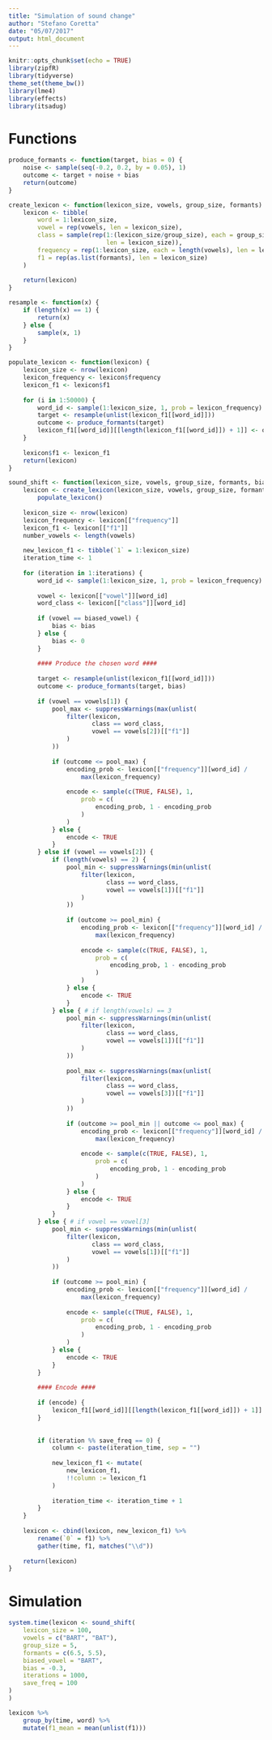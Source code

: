 ```yaml
---
title: "Simulation of sound change"
author: "Stefano Coretta"
date: "05/07/2017"
output: html_document
---
```


```r
knitr::opts_chunk$set(echo = TRUE)
library(zipfR)
library(tidyverse)
theme_set(theme_bw())
library(lme4)
library(effects)
library(itsadug)
```

# Functions

```r
produce_formants <- function(target, bias = 0) {
    noise <- sample(seq(-0.2, 0.2, by = 0.05), 1)
    outcome <- target + noise + bias
    return(outcome)
}
```

```r
create_lexicon <- function(lexicon_size, vowels, group_size, formants) {
    lexicon <- tibble(
        word = 1:lexicon_size,
        vowel = rep(vowels, len = lexicon_size),
        class = sample(rep(1:(lexicon_size/group_size), each = group_size,
                           len = lexicon_size)),
        frequency = rep(1:lexicon_size, each = length(vowels), len = lexicon_size),
        f1 = rep(as.list(formants), len = lexicon_size)
    )
    
    return(lexicon)
}
```

```r
resample <- function(x) {
    if (length(x) == 1) {
        return(x)
    } else {
        sample(x, 1)
    }
}
```

```r
populate_lexicon <- function(lexicon) {
    lexicon_size <- nrow(lexicon)
    lexicon_frequency <- lexicon$frequency
    lexicon_f1 <- lexicon$f1
    
    for (i in 1:50000) {
        word_id <- sample(1:lexicon_size, 1, prob = lexicon_frequency)
        target <- resample(unlist(lexicon_f1[[word_id]]))
        outcome <- produce_formants(target)
        lexicon_f1[[word_id]][[length(lexicon_f1[[word_id]]) + 1]] <- outcome
    }
    
    lexicon$f1 <- lexicon_f1
    return(lexicon)
}
```

```r
sound_shift <- function(lexicon_size, vowels, group_size, formants, biased_vowel, bias, iterations, save_freq) {
    lexicon <- create_lexicon(lexicon_size, vowels, group_size, formants) %>%
        populate_lexicon()
    
    lexicon_size <- nrow(lexicon)
    lexicon_frequency <- lexicon[["frequency"]]
    lexicon_f1 <- lexicon[["f1"]]
    number_vowels <- length(vowels)
    
    new_lexicon_f1 <- tibble(`1` = 1:lexicon_size)
    iteration_time <- 1
    
    for (iteration in 1:iterations) {
        word_id <- sample(1:lexicon_size, 1, prob = lexicon_frequency)
        
        vowel <- lexicon[["vowel"]][word_id]
        word_class <- lexicon[["class"]][word_id]
        
        if (vowel == biased_vowel) {
            bias <- bias
        } else {
            bias <- 0
        }
        
        #### Produce the chosen word ####
        
        target <- resample(unlist(lexicon_f1[[word_id]]))
        outcome <- produce_formants(target, bias)
        
        if (vowel == vowels[1]) {
            pool_max <- suppressWarnings(max(unlist(
                filter(lexicon,
                       class == word_class,
                       vowel == vowels[2])[["f1"]]
                )
            ))
            
            if (outcome <= pool_max) {
                encoding_prob <- lexicon[["frequency"]][word_id] /
                    max(lexicon_frequency)
                
                encode <- sample(c(TRUE, FALSE), 1,
                    prob = c(
                        encoding_prob, 1 - encoding_prob
                    )
                )
            } else {
                encode <- TRUE
            }
        } else if (vowel == vowels[2]) {
            if (length(vowels) == 2) {
                pool_min <- suppressWarnings(min(unlist(
                    filter(lexicon,
                           class == word_class,
                           vowel == vowels[1])[["f1"]]
                    )
                ))
                
                if (outcome >= pool_min) {
                    encoding_prob <- lexicon[["frequency"]][word_id] /
                        max(lexicon_frequency)
                    
                    encode <- sample(c(TRUE, FALSE), 1,
                        prob = c(
                            encoding_prob, 1 - encoding_prob
                        )
                    )
                } else {
                    encode <- TRUE
                }
            } else { # if length(vowels) == 3
                pool_min <- suppressWarnings(min(unlist(
                    filter(lexicon,
                           class == word_class,
                           vowel == vowels[1])[["f1"]]
                    )
                ))
                
                pool_max <- suppressWarnings(max(unlist(
                    filter(lexicon,
                           class == word_class,
                           vowel == vowels[3])[["f1"]]
                    )
                ))
                
                if (outcome >= pool_min || outcome <= pool_max) {
                    encoding_prob <- lexicon[["frequency"]][word_id] /
                        max(lexicon_frequency)
                    
                    encode <- sample(c(TRUE, FALSE), 1,
                        prob = c(
                            encoding_prob, 1 - encoding_prob
                        )
                    )
                } else {
                    encode <- TRUE
                }
            }
        } else { # if vowel == vowel[3]
            pool_min <- suppressWarnings(min(unlist(
                filter(lexicon,
                       class == word_class,
                       vowel == vowels[1])[["f1"]]
                )
            ))
            
            if (outcome >= pool_min) {
                encoding_prob <- lexicon[["frequency"]][word_id] /
                    max(lexicon_frequency)
                
                encode <- sample(c(TRUE, FALSE), 1,
                    prob = c(
                        encoding_prob, 1 - encoding_prob
                    )
                )
            } else {
                encode <- TRUE
            }
        }
        
        #### Encode ####
        
        if (encode) {
            lexicon_f1[[word_id]][[length(lexicon_f1[[word_id]]) + 1]] <- outcome
        }
    
    
        if (iteration %% save_freq == 0) {
            column <- paste(iteration_time, sep = "")
            
            new_lexicon_f1 <- mutate(
                new_lexicon_f1,
                !!column := lexicon_f1
            )
            
            iteration_time <- iteration_time + 1
        }
    }
    
    lexicon <- cbind(lexicon, new_lexicon_f1) %>%
        rename(`0` = f1) %>%
        gather(time, f1, matches("\\d"))
    
    return(lexicon)
}
```

# Simulation

```r
system.time(lexicon <- sound_shift(
    lexicon_size = 100,
    vowels = c("BART", "BAT"),
    group_size = 5,
    formants = c(6.5, 5.5),
    biased_vowel = "BART",
    bias = -0.3,
    iterations = 1000,
    save_freq = 100
) 
)
```

```r
lexicon %>%
    group_by(time, word) %>%
    mutate(f1_mean = mean(unlist(f1)))
```


